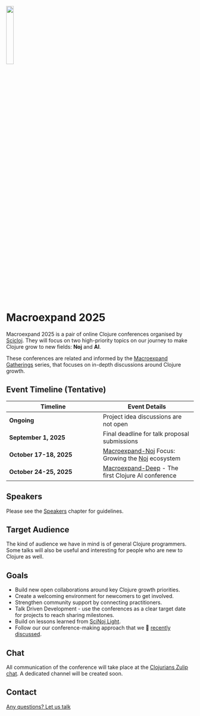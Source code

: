 <div class="main-page">
<div class="conf-description">

![](images/sci-cloj-logo-transparent.svg){class="scicloj-logo" width=20% fig-alt="Scicloj logo"}

# Macroexpand 2025

Macroexpand 2025 is a pair of online Clojure conferences organised by [Scicloj](https://scicloj.github.io/). They will focus on two high-priority topics on our journey to make Clojure grow to new fields: **Noj** and **AI**.

These conferences are related and informed by the [Macroexpand Gatherings](https://scicloj.github.io/docs/community/groups/macroexpand/) series, that focuses on in-depth discussions around Clojure growth.
</div>

## Event Timeline (Tentative)

|**Timeline**|**Event Details**|
|-|-|
|**Ongoing**|Project idea discussions are not open|
|**September 1, 2025**|Final deadline for talk proposal submissions|
|**October 17-18, 2025**|[Macroexpand-Noj](./macroexpand-noj.html) Focus: Growing the [Noj](https://scicloj.github.io/noj/) ecosystem|
|**October 24-25, 2025**|[Macroexpand-Deep](./macroexpand-deep.html) - The first Clojure AI conference|

## Speakers
Please see the [Speakers](./speakers.html) chapter for guidelines.

## Target Audience
The kind of audience we have in mind is of general Clojure programmers. Some talks will also be useful and interesting for people who are new to Clojure as well.

## Goals
* Build new open collaborations around key Clojure growth priorities.
* Create a welcoming environment for newcomers to get involved.
* Strengthen community support by connecting practitioners.
* Talk Driven Development - use the conferences as a clear target date for projects to reach sharing milestones.
* Build on lessons learned from [SciNoj Light](https://scicloj.github.io/scinoj-light-1/).
* Follow our our conference-making approach that we 🎥 [recently discussed](https://www.youtube.com/watch?v=n6ICeRyXHsI).

## Chat
All communication of the conference will take place at the [Clojurians Zulip chat](https://scicloj.github.io/docs/community/chat/). A dedicated channel will be created soon.

## Contact
[Any questions? Let us talk](https://scicloj.github.io/docs/community/contact/){class="btn btn-gradient" target="_blank"}
</div>